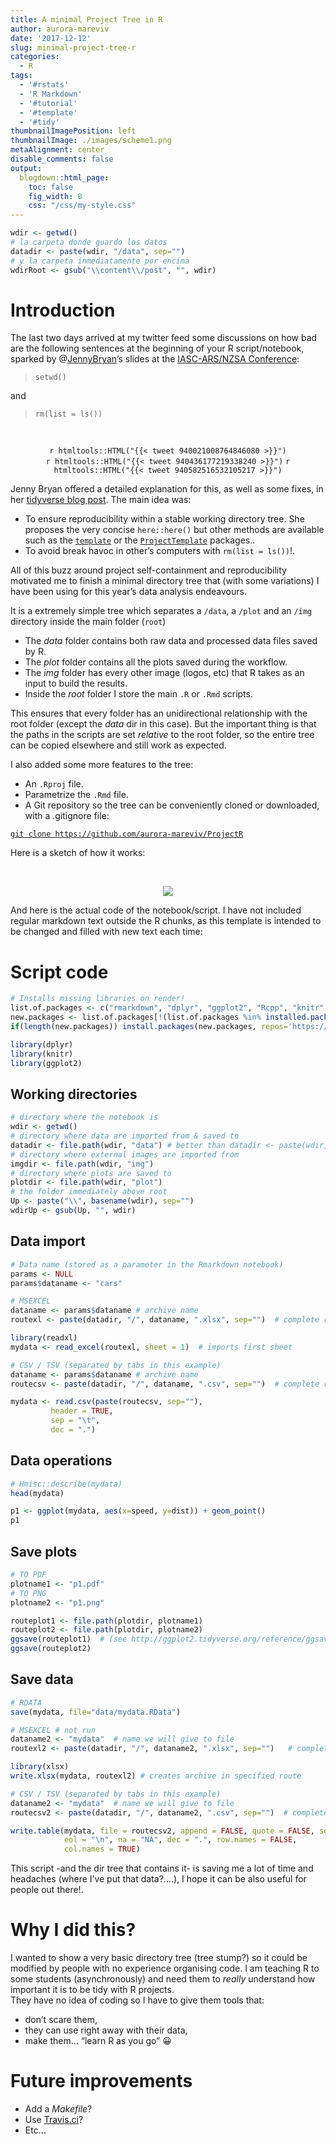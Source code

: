 ```yaml
---
title: A minimal Project Tree in R
author: aurora-mareviv
date: '2017-12-12'
slug: minimal-project-tree-r
categories:
  - R
tags:
  - '#rstats'
  - 'R Markdown'
  - '#tutorial'
  - '#template'
  - '#tidy'
thumbnailImagePosition: left
thumbnailImage: ./images/scheme1.png
metaAlignment: center
disable_comments: false
output:
  blogdown::html_page:
    toc: false
    fig_width: 8
    css: "/css/my-style.css"
---
```


```r
wdir <- getwd() 
# la carpeta donde guardo los datos
datadir <- paste(wdir, "/data", sep="")
# y la carpeta inmediatamente por encima
wdirRoot <- gsub("\\content\\/post", "", wdir) 
```


# Introduction &nbsp; <span class="fa fa-cogs"></span> 

The last two days arrived at my twitter feed some discussions on how bad are the following sentences at the beginning of your R script/notebook, sparked by @[JennyBryan](https://twitter.com/JennyBryan)'s slides at the [IASC-ARS/NZSA Conference](http://www.nzsa2017.com/):

> `setwd()`

and

> `rm(list = ls())`

<br>

<center>
`r htmltools::HTML("{{< tweet 940021008764846080 >}}")`  
`r htmltools::HTML("{{< tweet 940436177219338240 >}}")` 
`r htmltools::HTML("{{< tweet 940582516532105217 >}}")`
</center> 

Jenny Bryan offered a detailed explanation for this, as well as some fixes, in her [tidyverse blog post](https://www.tidyverse.org/articles/2017/12/workflow-vs-script/). The main idea was:  

- To ensure reproducibility within a stable working directory tree. She proposes the very concise `here::here()` but other methods are available such as the  [`template`](https://github.com/Pakillo/template) or the [`ProjectTemplate`](http://projecttemplate.net/getting_started.html) packages..   
- To avoid break havoc in other's computers with `rm(list = ls())`!.

All of this buzz around project self-containment and reproducibility motivated me to finish a minimal directory tree that (with some variations) I have been using for this year's data analysis endeavours.  

It is a extremely simple tree which separates a `/data`, a `/plot` and an `/img` directory inside the main folder (`root`)

- The *data* folder contains both raw data and processed data files saved by R. 
- The *plot* folder contains all the plots saved during the workflow. 
- The *img* folder has every other image (logos, etc) that R takes as an input to build the results. 
- Inside the *root* folder I store the main `.R` or `.Rmd` scripts.  

This ensures that every folder has an unidirectional relationship with the root folder (except the *data* dir in this case). But the important thing is that the paths in the scripts are set *relative* to the root folder, so the entire tree can be copied elsewhere and still work as expected.  

I also added some more features to the tree:  

- An `.Rproj` file.   
- Parametrize the `.Rmd` file.   
- A <span class="texttt">Git</span> repository so the tree can be conveniently cloned or downloaded, with a .gitignore file:   

<div class="button well alert alert-info text-center" id="myButton" onmouseover="alertWarning()"  onmouseout="alertInfo()">
[`git clone https://github.com/aurora-mareviv/ProjectR`](https://github.com/aurora-mareviv/ProjectR)  
</div>


Here is a sketch of how it works: 

<br>

<center>
![](/images/scheme.png)
</center> 


And here is the actual code of the notebook/script. I have not included regular markdown text outside the R chunks, as this template is intended to be changed and filled with new text each time:

# Script code &nbsp; <span class="fa fa-tree"></span> &nbsp; <span class="fa fa-wrench"></span>

```r
# Installs missing libraries on render!
list.of.packages <- c("rmarkdown", "dplyr", "ggplot2", "Rcpp", "knitr", "Hmisc", "readxl")
new.packages <- list.of.packages[!(list.of.packages %in% installed.packages()[,"Package"])]
if(length(new.packages)) install.packages(new.packages, repos='https://cran.rstudio.com/')
```

```r
library(dplyr)
library(knitr)
library(ggplot2)
```


## Working directories

```r
# directory where the notebook is
wdir <- getwd() 
# directory where data are imported from & saved to
datadir <- file.path(wdir, "data") # better than datadir <- paste(wdir, "/data", sep="")
# directory where external images are imported from
imgdir <- file.path(wdir, "img")
# directory where plots are saved to
plotdir <- file.path(wdir, "plot")
# the folder immediately above root
Up <- paste("\\", basename(wdir), sep="")
wdirUp <- gsub(Up, "", wdir) 
```


## Data import

```r
# Data name (stored as a parameter in the Rmarkdown notebook)
params <- NULL
params$dataname <- "cars"
```

```r
# MSEXCEL
dataname <- params$dataname # archive name
routexl <- paste(datadir, "/", dataname, ".xlsx", sep="")  # complete route to archive

library(readxl)
mydata <- read_excel(routexl, sheet = 1)  # imports first sheet
```

```r
# CSV / TSV (separated by tabs in this example)
dataname <- params$dataname # archive name
routecsv <- paste(datadir, "/", dataname, ".csv", sep="")  # complete route to archive

mydata <- read.csv(paste(routecsv, sep=""), 
         header = TRUE, 
         sep = "\t",
         dec = ".")

```


## Data operations

```r
# Hmisc::describe(mydata)
head(mydata)
```

```r
p1 <- ggplot(mydata, aes(x=speed, y=dist)) + geom_point()
p1
```

## Save plots

```r
# TO PDF 
plotname1 <- "p1.pdf"
# TO PNG 
plotname2 <- "p1.png"

routeplot1 <- file.path(plotdir, plotname1)
routeplot2 <- file.path(plotdir, plotname2)
ggsave(routeplot1)  # (see http://ggplot2.tidyverse.org/reference/ggsave.html)
ggsave(routeplot2) 
```

## Save data

```r
# RDATA
save(mydata, file="data/mydata.RData")
```

```r
# MSEXCEL # not run
dataname2 <- "mydata"  # name we will give to file
routexl2 <- paste(datadir, "/", dataname2, ".xlsx", sep="")   # complete route to future archive

library(xlsx)
write.xlsx(mydata, routexl2) # creates archive in specified route
```

```r
# CSV / TSV (separated by tabs in this example)
dataname2 <- "mydata"  # name we will give to file
routecsv2 <- paste(datadir, "/", dataname2, ".csv", sep="")  # complete route to future archive

write.table(mydata, file = routecsv2, append = FALSE, quote = FALSE, sep = "\t ",
            eol = "\n", na = "NA", dec = ".", row.names = FALSE,
            col.names = TRUE)
```


This script -and the dir tree that contains it- is saving me a lot of time and headaches (where I've put that data?....), I hope it can be also useful for people out there!.   


# Why I did this?

I wanted to show a very basic directory tree (tree stump?) so it could be modified by people with no experience organising code. I am teaching R to some students (asynchronously) and need them to *really* understand how important it is to be tidy with R projects.  
They have no idea of coding so I have to give them tools that:  

- don't scare them,  
- they can use right away with their data,  
- make them... "learn R as you go" 😀   


# Future improvements

- Add a *Makefile*?
- Use [Travis.ci](https://travis-ci.org/)?  
- Etc...




